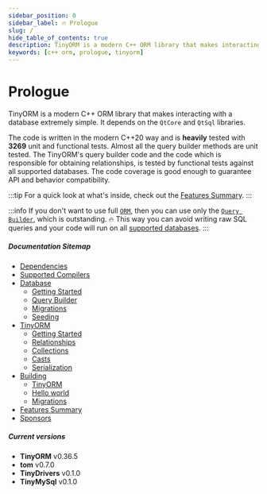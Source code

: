 ```yaml
---
sidebar_position: 0
sidebar_label: 🔥 Prologue
slug: /
hide_table_of_contents: true
description: TinyORM is a modern C++ ORM library that makes interacting with a database extremely simple. It depends on the QtCore and QtSql libraries. The code is written in the modern C++20 way and is heavily tested with 3269 unit and functional tests.
keywords: [c++ orm, prologue, tinyorm]
---
```


# Prologue

TinyORM is a modern C++ ORM library that makes interacting with a database extremely simple. It depends on the `QtCore` and `QtSql` libraries.

The code is written in the modern C++20 way and is __heavily__ tested with __3269__ unit and functional tests. Almost all the query builder methods are unit tested. The TinyORM's query builder code and the code which is responsible for obtaining relationships, is tested by functional tests against all supported databases. The code coverage is good enough to guarantee API and behavior compatibility.

:::tip
For a quick look at what's inside, check out the [Features Summary](features-summary.mdx).
:::

:::info
If you don't want to use full [`ORM`](tinyorm/getting-started.mdx), then you can use only the [`Query Builder`](database/query-builder.mdx), which is outstanding. 🔥 This way you can avoid writing raw SQL queries and your code will run on all [supported databases](database/getting-started.mdx#introduction).
:::

##### Documentation Sitemap

- [Dependencies](dependencies.mdx)
- [Supported Compilers](supported-compilers.mdx)
- [Database](database/getting-started.mdx)
  - [Getting Started](database/getting-started.mdx)
  - [Query Builder](database/query-builder.mdx)
  - [Migrations](database/migrations.mdx)
  - [Seeding](database/seeding.mdx)
- [TinyORM](tinyorm/getting-started.mdx)
  - [Getting Started](tinyorm/getting-started.mdx)
  - [Relationships](tinyorm/relationships.mdx)
  - [Collections](tinyorm/collections.mdx)
  - [Casts](tinyorm/casts.mdx)
  - [Serialization](tinyorm/serialization.mdx)
- [Building](building/tinyorm.mdx)
  - [TinyORM](building/tinyorm.mdx)
  - [Hello world](building/hello-world.mdx)
  - [Migrations](building/migrations.mdx)
- [Features Summary](features-summary.mdx)
- [Sponsors](sponsors.mdx)

##### Current versions

- __TinyORM__ v0.36.5
- __tom__ v0.7.0
- __TinyDrivers__ v0.1.0
- __TinyMySql__ v0.1.0
